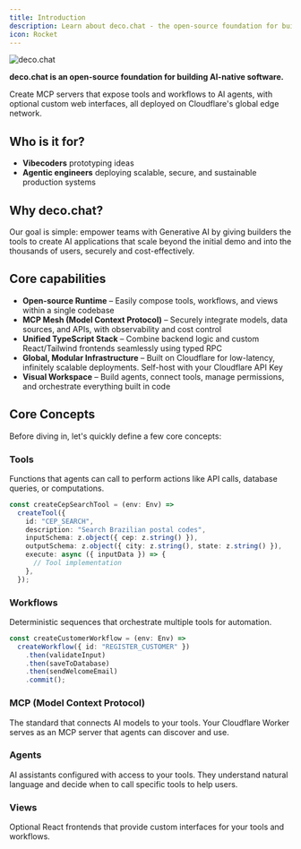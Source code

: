 ```yaml
---
title: Introduction
description: Learn about deco.chat - the open-source foundation for building AI-native software
icon: Rocket
---
```


![deco.chat](https://assets.decocache.com/decochatweb/d547b59f-c80b-4a76-8fa8-524d829baed1/capyreadme.png)

**deco.chat is an open-source foundation for building AI-native software.**

Create MCP servers that expose tools and workflows to AI agents, with optional custom web interfaces, all deployed on Cloudflare's global edge network.

## Who is it for?

- **Vibecoders** prototyping ideas
- **Agentic engineers** deploying scalable, secure, and sustainable production
  systems

## Why deco.chat?

Our goal is simple: empower teams with Generative AI by giving builders
the tools to create AI applications that scale beyond the initial demo and
into the thousands of users, securely and cost-effectively.

## Core capabilities

- **Open-source Runtime** – Easily compose tools, workflows, and views within a
  single codebase
- **MCP Mesh (Model Context Protocol)** – Securely integrate models, data
  sources, and APIs, with observability and cost control
- **Unified TypeScript Stack** – Combine backend logic and custom React/Tailwind
  frontends seamlessly using typed RPC
- **Global, Modular Infrastructure** – Built on Cloudflare for low-latency,
  infinitely scalable deployments. Self-host with your Cloudflare API Key
- **Visual Workspace** – Build agents, connect tools, manage permissions, and
  orchestrate everything built in code

## Core Concepts

Before diving in, let's quickly define a few core concepts:

### Tools
Functions that agents can call to perform actions like API calls, database queries, or computations.

```typescript
const createCepSearchTool = (env: Env) =>
  createTool({
    id: "CEP_SEARCH",
    description: "Search Brazilian postal codes",
    inputSchema: z.object({ cep: z.string() }),
    outputSchema: z.object({ city: z.string(), state: z.string() }),
    execute: async ({ inputData }) => {
      // Tool implementation
    },
  });
```

### Workflows
Deterministic sequences that orchestrate multiple tools for automation.

```typescript
const createCustomerWorkflow = (env: Env) =>
  createWorkflow({ id: "REGISTER_CUSTOMER" })
    .then(validateInput)
    .then(saveToDatabase) 
    .then(sendWelcomeEmail)
    .commit();
```

### MCP (Model Context Protocol)
The standard that connects AI models to your tools. Your Cloudflare Worker serves as an MCP server that agents can discover and use.

### Agents
AI assistants configured with access to your tools. They understand natural language and decide when to call specific tools to help users.

### Views
Optional React frontends that provide custom interfaces for your tools and workflows.

